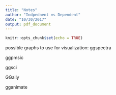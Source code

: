 ```yaml
---
title: "Notes"
author: "Indpednent vs Dependent"
date: "10/30/2017"
output: pdf_document
---
```


```r
knitr::opts_chunk$set(echo = TRUE)
```
possible graphs to use for visualization: 
ggspectra 

ggpmsic 

ggsci 

GGally 

gganimate 